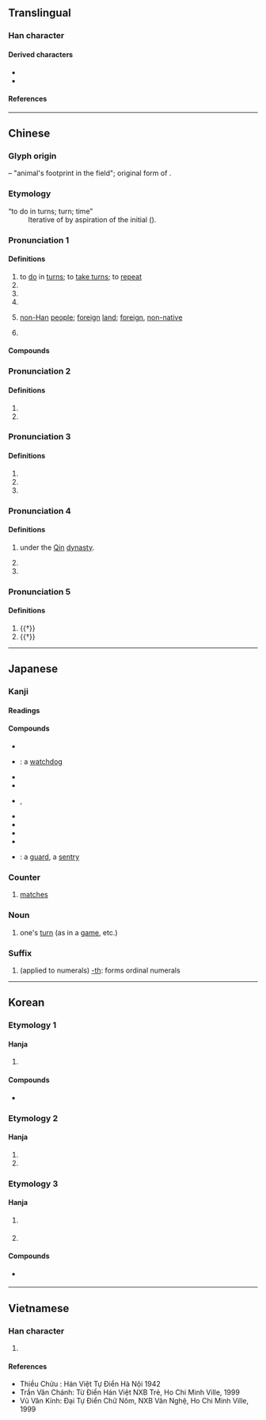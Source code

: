 {{also|蹯|蕃}}
{{character info}}
==Translingual==
{{stroke order|strokes=12}}

===Han character===
{{Han char|rn=102|rad=田|as=07|sn=12|four=20609|canj=HDW|ids=⿱釆田}}

====Derived characters====
* {{l|mul|[[僠]], [[噃]], [[墦]], [[嬏]], [[嶓]], [[幡]], [[憣]], [[播]], [[潘]], [[㺕]], [[旙]], [[旛]], [[膰]], [[橎]], [[燔]], [[𤗹]], [[𬌌]], [[璠]], [[𪽡]], [[𭻱]], [[皤]], [[磻]], [[䊩]], [[襎]], [[繙]]([[𬙆]]), [[羳]], [[蟠]], [[譒]], [[𮚤]], [[蹯]], [[轓]], [[鐇]]([[𫔍]]), [[㸋]], [[䪛]], [[䪤]], [[䮳]]([[𩨏]]), [[鱕]]}}
* {{l|mul|[[勫]], [[𭻣]], [[𬏎]], [[鄱]], [[𫿓]], [[𬅱]], [[𬏔]], [[㽃]], [[翻]], [[𬏗]], [[飜]], [[鷭]]([[𬸪]]), [[審]], [[㢖]], [[蕃]], [[䆺]], [[䉒]]}}

====References====
{{Han ref|kx=0763.050|dkj=21858|dj=1172.170|hdz=42543.040|uh=756A}}

----

==Chinese==
{{zh-forms}}

===Glyph origin===
{{Han etym}}
{{Han compound|釆|田|ls=psc|c1=p|c2=s}} – "animal's footprint in the field"; original form of {{zh-l|蹯}}.

===Etymology===
; “to do in turns; turn; time”
: Iterative of {{och-l|反|to turn; to return|id=1}} by aspiration of the initial ({{zh-ref|Schuessler, 2007}}).

{{etystub|zh}}

===Pronunciation 1===
{{zh-pron
|m=fān,pān
|m-s=fan1
|c=faan1
|c-t=fan1
|g=fan1
|h=pfs=fân;gd=fan1
|j=fan1
|mb=
|md=huăng
|mn=hoan/xm,qz,tw:han
|mn_note=han - only used in {{zh-l|*番薯}}
|mn-t=huang1/huêng1/hung1/hang1
|mn-t_note=hung1 - Chaozhou, only used in {{zh-l|*番葛}}; hang1 - Jieyang, only used in {{zh-l|*番葛}}
|w=1fe
|x=fan1
|mc=2
|oc=2,4
|cat=v,cls,n
}}

====Definitions====
{{zh-hanzi}}

# to [[do]] in [[turn]]s; to [[take turns]]; to [[repeat]]
# {{zh-classifier|[[action]]s, [[deed]]s|t=a [[show]] of ...}}
# {{zh-classifier|the [[number]] of [[time]]s an [[action]] has been [[perform]]ed|t=[[turn]]; [[time]]}}
# {{zh-classifier|[[different]] [[kind]]s of [[thing]]s|t=[[kind]]; [[type]]}}
# {{n-g|A [[generic]] [[term]] for the [[non-]][[Han]] [[people]] in [[China]]'s [[west]] in [[historical]] [[time]]s;}} {{lb|zh|by extension}} [[non-]][[Han]] [[people]]; [[foreign]] [[land]]; [[foreign]], [[non-native]]
#: {{zh-syn|胡|洋}}
#: {{zh-x|番茄|tomato [lit. '''foreign''' eggplant]}}
# {{zh-short|番劇|[[anime]] [[series]]}} {{zh-mw|部}}

====Compounds====
{{zh-der|半唐番:a person of half-Chinese ancestry|番邦|番號|番客|番木瓜|番茄|番石榴|番薯|平埔番|番鬼|十番|一番|一番口舌|三番五次|三番兩次|三番四復|下番|今番|兩次三番|前番|吐魯番|和番|土番|土番鴨|大啖一番|小番子|屢次三番|幾次三番|幾番|幾番家|押番|擺番|攧番|放番|昭君和番|更番|正番鴨|熟番|理番通事|生番|番代|番佛|番使|番來覆去|番地|番天覆地|番夷|番子|番子手|番弓|番張跟斗|番役|番悔|番戍|番攤館|番木鱉|番椒|番瓜|番番|番番是福|番社|番筧|番羅|番芋|番荔枝|番菜|番菜館|番藷|番騰|番鴨|番麥粒|當番|紅毛番|累次三番|翻兩番|翻番|者番|西番果|西番蓮|輪番|輪番上陣|這番|連番|顛番面皮|番船|番國|番話|番人|番儂|番紅|番婆|番柿|番錢|番囝|番檨|番茄素|番茄醬|番薯椪餅|番茄炒蛋|番路}}

===Pronunciation 2===
{{zh-pron
|m=Pān
|c=pun1
|mn-t=puan1/puang1
|mn-t_note=puang1 - Shantou
|w=1phoe
|mc=3
|oc=n,3
|cat=pn
}}

====Definitions====
{{zh-hanzi}}

# {{surname|zh}}
# {{zh-only|番禺}}

===Pronunciation 3===
{{zh-pron
|m=fán
|c=
|mc=1+5
|oc=n,5+2
}}

====Definitions====
{{zh-hanzi}}

# {{zh-original|蹯|[[animal]]'s [[foot]]}}
# {{zh-alt-form|藩|[[fence]]}}
# {{zh-alt-form|蕃|[[luxuriant]]}}

===Pronunciation 4===
{{zh-pron
|m=pó,Pó
|c=po4
|mn-t=po5
|cat=pn,a
}}

====Definitions====
{{zh-hanzi}}

# {{lb|zh|historical}} {{zh-div|縣}} {{former name of|zh|鄱陽|nodot=a}} under the [[Qin]] [[dynasty]].
# {{zh-used|番番|tr=pópó|[[white]]; [[whitehaired]]}}
# {{surname|zh}}

===Pronunciation 5===
{{zh-pron
|m=bō
|c=
|mc=4
|oc=1,1
|cat=a
}}

====Definitions====
{{zh-hanzi}}

# {{†}} {{zh-used|番番|tr=bōbō|[[valiant]]; [[courageous]]}}
# {{†}} {{zh-alt-form|播|to [[spread]]; to [[propagate]]}}

{{zh-cat|Intermediate}}

----

==Japanese==

===Kanji===
{{ja-kanji|grade=2|rs=田07}}

====Readings====
{{ja-readings
|goon=ほん
|kanon=はん
|kanyoon=ばん
|kun=つが-い, つが-う, つが-える
}}
{{attention|ja|split and expand on readings}}

====Compounds====
* {{ja-r|番%外|ばん%がい}}
* {{ja-r|番%犬|ばん%けん}}: a [[watchdog]]
* {{ja-r|番%号|ばん%ごう}}
* {{ja-r|番%地|ばん%ち}}
* {{ja-r|番%頭|ばん%とう}}, {{ja-r|番%頭|ばん%がしら}}
* {{ja-r|番%人|ばん%にん}}
* {{ja-r|番%組|ばん%ぐみ}}
* {{ja-r|定%番|てい%ばん}}
* {{ja-r|一%番|いち%ばん}}
* {{ja-r|番%兵|ばん%ぺい}}: a [[guard]], a [[sentry]]

===Counter===
{{ja-pos|ばん|counter}}

# {{lb|ja|sports|sort=はん'}} [[match]]es

===Noun===
{{ja-noun|ばん}}

# one's [[turn]] (as in a [[game]], etc.)
#: {{ja-usex|次は君の'''番'''ですよ。|つぎ は きみ の '''ばん''' です よ。|It's your '''turn''' next.}}

===Suffix===
{{ja-pos|ばん|suffix}}

# (applied to numerals) [[-th]]: forms ordinal numerals
#: {{ja-usex|一'''番'''|いち'''ばん'''|first}}
#: {{ja-usex|二'''番'''|に'''ばん'''|second}}

----

==Korean==

===Etymology 1===

====Hanja====
{{ko-hanja|차례|번}}

# {{hanja form of|번|[[turn]]}}

====Compounds====
* {{ko-l|번호|[[number]]|番號}}

===Etymology 2===

====Hanja====
{{ko-hanja|[[땅]] [[이름]]|반}}

# {{hanja form of|반|a [[surname]]}}
# {{hanja form of|반|Only used in {{ko-l|반우|[[Panyu]]|番禺}}}}

===Etymology 3===

====Hanja====
{{ko-hanja|[[날래다|날랠]]|파}}

# {{lb|ko|obsolete}} {{hanja form of|파|being [[valiant]]}}
# {{lb|ko|obsolete}} {{alt form|ko|皤||{{hanja form of|파|[[white]]}}}}

====Compounds====
* {{lb|ko|obsolete}} {{ko-l|파파|being [[valiant]]; being [[courageous]]|番番}}
----

==Vietnamese==

===Han character===
{{vi-hantu|[[phen]], [[phan]], [[phiên]], [[ba]], [[bà]]|rs=田07}}

# {{rfdef|vi|sort=田07}}

====References====
* Thiều Chửu : Hán Việt Tự Điển Hà Nội 1942
* Trần Văn Chánh: Từ Điển Hán Việt NXB Trẻ, Ho Chi Minh Ville, 1999
* Vũ Văn Kính: Đại Tự Điển Chữ Nôm, NXB Văn Nghệ, Ho Chi Minh Ville, 1999